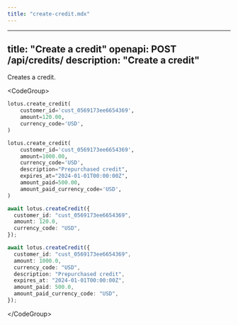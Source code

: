 ```yaml
---
title: "create-credit.mdx"
---
```


---
title: "Create a credit"
openapi: POST /api/credits/
description: "Create a credit"
---

Creates a credit.

&lt;CodeGroup&gt;

```py Python
lotus.create_credit(
    customer_id='cust_0569173ee6654369',
    amount=120.00,
    currency_code='USD',
)

lotus.create_credit(
    customer_id='cust_0569173ee6654369',
    amount=1000.00,
    currency_code='USD',
    description="Prepurchased credit",
    expires_at="2024-01-01T00:00:00Z",
    amount_paid=500.00,
    amount_paid_currency_code='USD',
)
```

```ts Typescript
await lotus.createCredit({
  customer_id: "cust_0569173ee6654369",
  amount: 120.0,
  currency_code: "USD",
});

await lotus.createCredit({
  customer_id: "cust_0569173ee6654369",
  amount: 1000.0,
  currency_code: "USD",
  description: "Prepurchased credit",
  expires_at: "2024-01-01T00:00:00Z",
  amount_paid: 500.0,
  amount_paid_currency_code: "USD",
});
```

&lt;/CodeGroup&gt;
